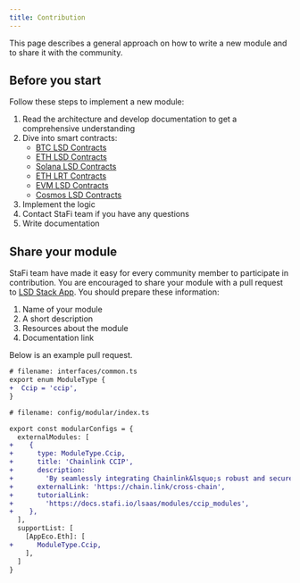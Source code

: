 ```yaml
---
title: Contribution
---
```



This page describes a general approach on how to write a new module and to share it with the community.

## Before you start

Follow these steps to implement a new module:
1. Read the architecture and develop documentation to get a comprehensive understanding
1. Dive into smart contracts:
    - [BTC LSD Contracts](https://github.com/stafiprotocol/babylon-lsd-contracts)
    - [ETH LSD Contracts](https://github.com/stafiprotocol/eth-lsd-contracts)
    - [Solana LSD Contracts](https://github.com/stafiprotocol/solana-lsd-contracts)
    - [ETH LRT Contracts](https://github.com/stafiprotocol/lrd-contracts)
    - [EVM LSD Contracts](https://github.com/stafiprotocol/evm-lsd-contracts)
    - [Cosmos LSD Contracts](https://github.com/stafiprotocol/neutron-lsd-contracts)
1. Implement the logic
1. Contact StaFi team if you have any questions 
1. Write documentation 

## Share your module


StaFi team have made it easy for every community member to participate in contribution. You are encouraged to share your module with a pull request to [LSD Stack App](https://github.com/stafiprotocol/lsd-stack-app). You should prepare these information:
1. Name of your module
1. A short description 
1. Resources about the module 
1. Documentation link

Below is an example pull request. 

```diff
# filename: interfaces/common.ts
export enum ModuleType {
+  Ccip = 'ccip',
}
```

```diff
# filename: config/modular/index.ts

export const modularConfigs = {
  externalModules: [
+    {
+      type: ModuleType.Ccip,
+      title: 'Chainlink CCIP',
+      description:
+        'By seamlessly integrating Chainlink&lsquo;s robust and secure CCIP functions, this module empowers developers to build and operate dApps with cross-chain capabilities.',
+      externalLink: 'https://chain.link/cross-chain',
+      tutorialLink:
+        'https://docs.stafi.io/lsaas/modules/ccip_modules',
+    },
  ],
  supportList: [
    [AppEco.Eth]: [
+      ModuleType.Ccip,
    ],
  ]
}
```
